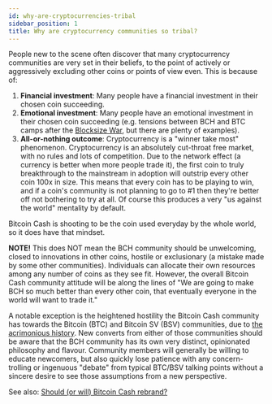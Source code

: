 ```yaml
---
id: why-are-cryptocurrencies-tribal
sidebar_position: 1
title: Why are cryptocurrency communities so tribal?
---
```


People new to the scene often discover that many cryptocurrency communities are very set in their beliefs, to the point of actively or aggressively excluding other coins or points of view even. This is because of:

1. **Financial investment**: Many people have a financial investment in their chosen coin succeeding.
2. **Emotional investment**: Many people have an emotional investment in their chosen coin succeeding (e.g. tensions between BCH and BTC camps after the [Blocksize War](/start#episode-8-of-10-bitcoin-cash), but there are plenty of examples).
3. **All-or-nothing outcome**: Cryptocurrency is a "winner take most" phenomenon. Cryptocurrency is an absolutely cut-throat free market, with no rules and lots of competition. Due to the network effect (a currency is better when more people trade it), the first coin to truly breakthrough to the mainstream in adoption will outstrip every other coin 100x in size. This means that every coin has to be playing to win, and if a coin's community is not planning to go to #1 then they're better off not bothering to try at all. Of course this produces a very "us against the world" mentality by default.

Bitcoin Cash is shooting to be the coin used everyday by the whole world, so it does have that mindset.

**NOTE!** This does NOT mean the BCH community should be unwelcoming, closed to innovations in other coins, hostile or exclusionary (a mistake made by some other communities). Individuals can allocate their own resources among any number of coins as they see fit. However, the overall Bitcoin Cash community attitude will be along the lines of "We are going to make BCH so much better than every other coin, that eventually everyone in the world will want to trade it."

A notable exception is the heightened hostility the Bitcoin Cash community has towards the Bitcoin (BTC) and Bitcoin SV (BSV) communities, due to [the acrimonious history](/start#episode-8-of-10-bitcoin-cash). New converts from either of those communities should be aware that the BCH community has its own very distinct, opinionated philosophy and flavour. Community members will generally be willing to educate newcomers, but also quickly lose patience with any concern-trolling or ingenuous "debate" from typical BTC/BSV talking points without a sincere desire to see those assumptions from a new perspective.

See also: [Should (or will) Bitcoin Cash rebrand?](/faqs/BCH/will-bitcoin-cash-rebrand)
